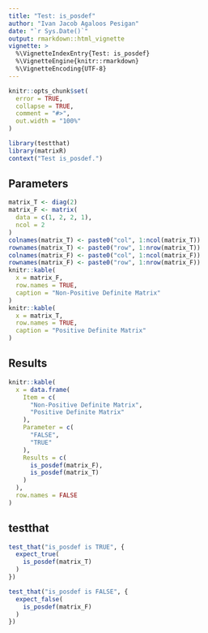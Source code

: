 ```yaml
---
title: "Test: is_posdef"
author: "Ivan Jacob Agaloos Pesigan"
date: "`r Sys.Date()`"
output: rmarkdown::html_vignette
vignette: >
  %\VignetteIndexEntry{Test: is_posdef}
  %\VignetteEngine{knitr::rmarkdown}
  %\VignetteEncoding{UTF-8}
---
```



```r
knitr::opts_chunk$set(
  error = TRUE,
  collapse = TRUE,
  comment = "#>",
  out.width = "100%"
)
```



```r
library(testthat)
library(matrixR)
context("Test is_posdef.")
```


## Parameters


```r
matrix_T <- diag(2)
matrix_F <- matrix(
  data = c(1, 2, 2, 1),
  ncol = 2
)
colnames(matrix_T) <- paste0("col", 1:ncol(matrix_T))
rownames(matrix_T) <- paste0("row", 1:nrow(matrix_T))
colnames(matrix_F) <- paste0("col", 1:ncol(matrix_F))
rownames(matrix_F) <- paste0("row", 1:nrow(matrix_F))
knitr::kable(
  x = matrix_F,
  row.names = TRUE,
  caption = "Non-Positive Definite Matrix"
)
knitr::kable(
  x = matrix_T,
  row.names = TRUE,
  caption = "Positive Definite Matrix"
)
```


## Results


```r
knitr::kable(
  x = data.frame(
    Item = c(
      "Non-Positive Definite Matrix",
      "Positive Definite Matrix"
    ),
    Parameter = c(
      "FALSE",
      "TRUE"
    ),
    Results = c(
      is_posdef(matrix_F),
      is_posdef(matrix_T)
    )
  ),
  row.names = FALSE
)
```


## testthat


```r
test_that("is_posdef is TRUE", {
  expect_true(
    is_posdef(matrix_T)
  )
})
```



```r
test_that("is_posdef is FALSE", {
  expect_false(
    is_posdef(matrix_F)
  )
})
```

